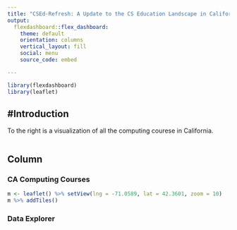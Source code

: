 ```yaml
---
title: "CSEd-Refresh: A Update to the CS Education Landscape in California"
output: 
  flexdashboard::flex_dashboard:
    theme: default
    orientation: columns
    vertical_layout: fill
    social: menu
    source_code: embed

---
```


```r
library(flexdashboard)
library(leaflet)
```

#Introduction {.sidebar}
-----------------------------------------------------------------------

To the right is a visualization of all the computing courese in California.

```r

```


Column {data-width=650 .tabset .tabset-fade}
-----------------------------------------------------------------------

### CA Computing Courses

```r
m <- leaflet() %>% setView(lng = -71.0589, lat = 42.3601, zoom = 10)
m %>% addTiles()
```

### Data Explorer

```r

```


